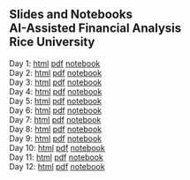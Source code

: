 ## Slides and Notebooks<br>AI-Assisted Financial Analysis<br>Rice University<br>

Day 1: [html](day1.slides.html){target="_blank"} [pdf](pdfs/day1.slides.pdf){target="_blank"} [notebook](https://colab.research.google.com/github/kerryback/mgmt675/blob/main/notebooks/day1.ipynb){target="_blank"}<br>
Day 2: [html](day2.slides.html){target="_blank"} [pdf](pdfs/day2.slides.pdf){target="_blank"} [notebook](https://colab.research.google.com/github/kerryback/mgmt675/blob/main/notebooks/day2.ipynb){target="_blank"}<br>
Day 3: [html](day3.slides.html){target="_blank"} [pdf](pdfs/day3.slides.pdf){target="_blank"} [notebook](https://colab.research.google.com/github/kerryback/mgmt675/blob/main/notebooks/day3.ipynb){target="_blank"}<br>
Day 4: [html](day4.slides.html){target="_blank"} [pdf](pdfs/day4.slides.pdf){target="_blank"} [notebook](https://colab.research.google.com/github/kerryback/mgmt675/blob/main/notebooks/day4.ipynb){target="_blank"}<br>
Day 5: [html](day5.slides.html){target="_blank"} [pdf](pdfs/day5.slides.pdf){target="_blank"} [notebook](https://colab.research.google.com/github/kerryback/mgmt675/blob/main/notebooks/day5.ipynb){target="_blank"}<br>
Day 6: [html](day6.slides.html){target="_blank"} [pdf](pdfs/day6.slides.pdf){target="_blank"} [notebook](https://colab.research.google.com/github/kerryback/mgmt675/blob/main/notebooks/day6.ipynb){target="_blank"}<br>
Day 7: [html](day7.slides.html){target="_blank"} [pdf](pdfs/day7.slides.pdf){target="_blank"} [notebook](https://colab.research.google.com/github/kerryback/mgmt675/blob/main/notebooks/day7.ipynb){target="_blank"}<br>
Day 8: [html](day8.slides.html){target="_blank"} [pdf](pdfs/day8.slides.pdf){target="_blank"} [notebook](https://colab.research.google.com/github/kerryback/mgmt675/blob/main/notebooks/day8.ipynb){target="_blank"}<br>
Day 9: [html](day9.slides.html){target="_blank"} [pdf](pdfs/day9.slides.pdf){target="_blank"} [notebook](https://colab.research.google.com/github/kerryback/mgmt675/blob/main/notebooks/day9.ipynb){target="_blank"}<br>
Day 10: [html](day10.slides.html){target="_blank"} [pdf](pdfs/day10.slides.pdf){target="_blank"} [notebook](https://colab.research.google.com/github/kerryback/mgmt675/blob/main/notebooks/day10.ipynb){target="_blank"}<br>
Day 11: [html](day11.slides.html){target="_blank"} [pdf](pdfs/day11.slides.pdf){target="_blank"} [notebook](https://colab.research.google.com/github/kerryback/mgmt675/blob/main/notebooks/day11.ipynb){target="_blank"}<br>
Day 12: [html](day12.slides.html){target="_blank"} [pdf](pdfs/day12.slides.pdf){target="_blank"} [notebook](https://colab.research.google.com/github/kerryback/mgmt675/blob/main/notebooks/day12.ipynb){target="_blank"}<br>